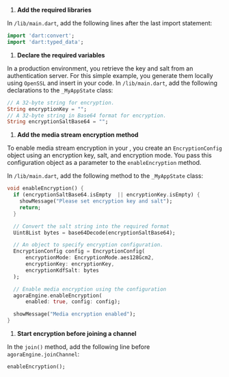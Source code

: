 <PlatformWrapper platform="flutter">
        
1. **Add the required libraries**

In `/lib/main.dart`, add the following lines after the last import statement:

``` dart
import 'dart:convert';
import 'dart:typed_data';
```

1. **Declare the required variables**

In a production environment, you retrieve the key and salt from an authentication server. For this simple example, you generate them locally using `OpenSSL` and insert in your code. In `/lib/main.dart`, add the following declarations to the `_MyAppState` class:

``` dart
// A 32-byte string for encryption.
String encryptionKey = "";
// A 32-byte string in Base64 format for encryption.
String encryptionSaltBase64 = "";
```

1. **Add the media stream encryption method**

  To enable media stream encryption in your <Vpl k="CLIENT" />, you create an `EncryptionConfig` object using an encryption key, salt, and encryption mode. You pass this configuration object as a parameter to the `enableEncryption` method.

  In `/lib/main.dart`, add the following method to the `_MyAppState` class:

  ``` dart
  void enableEncryption() {
    if (encryptionSaltBase64.isEmpty  || encryptionKey.isEmpty) {
      showMessage("Please set encryption key and salt");
      return;
    }

    // Convert the salt string into the required format
    Uint8List bytes = base64Decode(encryptionSaltBase64);

    // An object to specify encryption configuration.
    EncryptionConfig config = EncryptionConfig(
        encryptionMode: EncryptionMode.aes128Gcm2,
        encryptionKey: encryptionKey,
        encryptionKdfSalt: bytes
    );

    // Enable media encryption using the configuration
    agoraEngine.enableEncryption(
        enabled: true, config: config);

    showMessage("Media encryption enabled");
  }
  ```

1. **Start encryption before joining a channel**

  In the `join()` method, add the following line before `agoraEngine.joinChannel`:

  ``` dart
  enableEncryption();
  ```

</PlatformWrapper>
